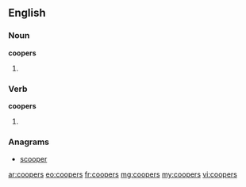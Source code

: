 ==English==

===Noun===
'''coopers'''

# {{obsolete}} {{plural of|cooper}}

===Verb===
'''coopers'''

# {{obsolete}} {{third-person singular of|cooper}}

===Anagrams===
* [[scooper#English|scooper]]

[[ar:coopers]]
[[eo:coopers]]
[[fr:coopers]]
[[mg:coopers]]
[[my:coopers]]
[[vi:coopers]]